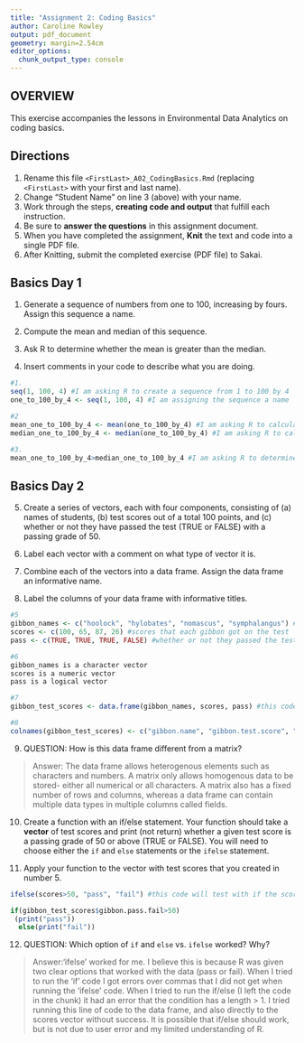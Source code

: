 ```yaml
---
title: "Assignment 2: Coding Basics"
author: Caroline Rowley
output: pdf_document
geometry: margin=2.54cm
editor_options: 
  chunk_output_type: console
---
```


## OVERVIEW

This exercise accompanies the lessons in Environmental Data Analytics on coding basics.

## Directions

1.  Rename this file `<FirstLast>_A02_CodingBasics.Rmd` (replacing `<FirstLast>` with your first and last name).
2.  Change "Student Name" on line 3 (above) with your name.
3.  Work through the steps, **creating code and output** that fulfill each instruction.
4.  Be sure to **answer the questions** in this assignment document.
5.  When you have completed the assignment, **Knit** the text and code into a single PDF file.
6.  After Knitting, submit the completed exercise (PDF file) to Sakai.

## Basics Day 1

1.  Generate a sequence of numbers from one to 100, increasing by fours. Assign this sequence a name.

2.  Compute the mean and median of this sequence.

3.  Ask R to determine whether the mean is greater than the median.

4.  Insert comments in your code to describe what you are doing.

```r
#1. 
seq(1, 100, 4) #I am asking R to create a sequence from 1 to 100 by 4
one_to_100_by_4 <- seq(1, 100, 4) #I am assigning the sequence a name

#2
mean_one_to_100_by_4 <- mean(one_to_100_by_4) #I am asking R to calculate the mean of the data set, and also assigning the mean the name mean_one_to_100_by_4
median_one_to_100_by_4 <- median(one_to_100_by_4) #I am asking R to calculate the median of the data set, and also assigning the median the name median_one_to_100_by_4

#3. 
mean_one_to_100_by_4>median_one_to_100_by_4 #I am asking R to determine if the mean is greater than the median


```

## Basics Day 2

5.  Create a series of vectors, each with four components, consisting of (a) names of students, (b) test scores out of a total 100 points, and (c) whether or not they have passed the test (TRUE or FALSE) with a passing grade of 50.

6.  Label each vector with a comment on what type of vector it is.

7.  Combine each of the vectors into a data frame. Assign the data frame an informative name.

8.  Label the columns of your data frame with informative titles.

```r
#5
gibbon_names <- c("hoolock", "hylobates", "nomascus", "symphalangus") #the names of the students, each representing their genus of gibbon, this is character
scores <- c(100, 65, 87, 26) #scores that each gibbon got on the test
pass <- c(TRUE, TRUE, TRUE, FALSE) #whether or not they passed the test (received a score greater than 50)

#6
gibbon_names is a character vector
scores is a numeric vector
pass is a logical vector

#7
gibbon_test_scores <- data.frame(gibbon_names, scores, pass) #this code creates a data frame, using the vectors as columns in the order listed

#8
colnames(gibbon_test_scores) <- c("gibbon.name", "gibbon.test.score", "gibbon.pass.fail" )
```

9.  QUESTION: How is this data frame different from a matrix?

> Answer: The data frame allows heterogenous elements such as characters and numbers. A matrix only allows homogenous data to be stored- either all numerical or all characters. A matrix also has a fixed number of rows and columns, whereas a data frame can contain multiple data types in multiple columns called fields.

10. Create a function with an if/else statement. Your function should take a **vector** of test scores and print (not return) whether a given test score is a passing grade of 50 or above (TRUE or FALSE). You will need to choose either the `if` and `else` statements or the `ifelse` statement. 

11. Apply your function to the vector with test scores that you created in number 5.

```r
ifelse(scores>50, "pass", "fail") #this code will test with if the scores in the data frame are passing (greater than 50).

if(gibbon_test_scores$gibbon.pass.fail>50)
 (print("pass"))
  else(print("fail"))

```

12. QUESTION: Which option of `if` and `else` vs. `ifelse` worked? Why?

> Answer:'ifelse' worked for me. I believe this is because R was given two clear options that worked with the data (pass or fail). When I tried to run the 'if' code I got errors over commas that I did not get when running the 'ifelse' code. When I tried to run the if/else (I left the code in the chunk) it had an error that the condition has a length > 1. I tried running this line of code to the data frame, and also directly to the scores vector without success. It is possible that if/else should work, but is not due to user error and my limited understanding of R.

